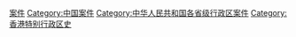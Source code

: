 [[Category:香港法律|案件]]
[[Category:中国案件|Category:中国案件]]
[[Category:中华人民共和国各省级行政区案件|Category:中华人民共和国各省级行政区案件]]
[[Category:香港特别行政区史|Category:香港特别行政区史]]